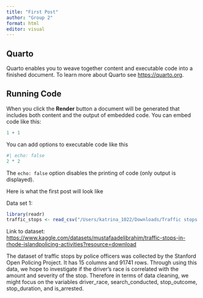 ```yaml
---
title: "First Post"
author: "Group 2"
format: html
editor: visual
---
```


## Quarto

Quarto enables you to weave together content and executable code into a finished document. To learn more about Quarto see <https://quarto.org>.

## Running Code

When you click the **Render** button a document will be generated that includes both content and the output of embedded code. You can embed code like this:

```r
1 + 1
```

You can add options to executable code like this

```r
#| echo: false
2 * 2
```

The `echo: false` option disables the printing of code (only output is displayed).

Here is what the first post will look like

Data set 1:

```r
library(readr)
traffic_stops <- read_csv("/Users/katrina_1022/Downloads/Traffic stops in Rhode Island.csv")
```

Link to dataset: <https://www.kaggle.com/datasets/mustafaadelibrahim/traffic-stops-in-rhode-islandpolicing-activities?resource=download>

The dataset of traffic stops by police officers was collected by the Stanford Open Policing Project. It has 15 columns and 91741 rows. Through using this data, we hope to investigate if the driver's race is correlated with the amount and severity of the stop. Therefore in terms of data cleaning, we might focus on the variables driver_race, search_conducted, stop_outcome, stop_duration, and is_arrested.
